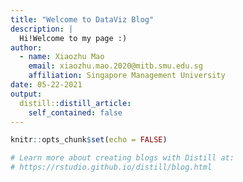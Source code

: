 ```yaml
---
title: "Welcome to DataViz Blog"
description: |
  Hi!Welcome to my page :)
author:
  - name: Xiaozhu Mao 
    email: xiaozhu.mao.2020@mitb.smu.edu.sg
    affiliation: Singapore Management University
date: 05-22-2021
output:
  distill::distill_article:
    self_contained: false
---
```


```r
knitr::opts_chunk$set(echo = FALSE)

# Learn more about creating blogs with Distill at:
# https://rstudio.github.io/distill/blog.html

```



